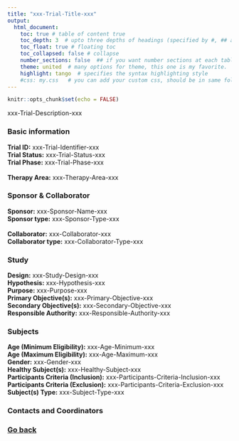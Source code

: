 ```yaml
---
title: "xxx-Trial-Title-xxx"
output: 
  html_document:
    toc: true # table of content true
    toc_depth: 3  # upto three depths of headings (specified by #, ## and ###)
    toc_float: true # floating toc
    toc_collapsed: false # collapse 
    number_sections: false  ## if you want number sections at each table header
    theme: united  # many options for theme, this one is my favorite.
    highlight: tango  # specifies the syntax highlighting style
    #css: my.css   # you can add your custom css, should be in same folder
---
```


```r
knitr::opts_chunk$set(echo = FALSE)
```

xxx-Trial-Description-xxx


### Basic information

**Trial ID:** xxx-Trial-Identifier-xxx </br>
**Trial Status:** xxx-Trial-Status-xxx </br>
**Trial Phase:** xxx-Trial-Phase-xxx </br>
</br>
**Therapy Area:** xxx-Therapy-Area-xxx </br>


### Sponsor & Collaborator

**Sponsor:** xxx-Sponsor-Name-xxx </br>
**Sponsor type:** xxx-Sponsor-Type-xxx </br>
</br>
**Collaborator:** xxx-Collaborator-xxx </br>
**Collaborator type:** xxx-Collaborator-Type-xxx </br>


### Study

**Design:** xxx-Study-Design-xxx </br>
**Hypothesis:** xxx-Hypothesis-xxx </br>
**Purpose:** xxx-Purpose-xxx </br>
**Primary Objective(s):** xxx-Primary-Objective-xxx </br>
**Secondary Objective(s):** xxx-Secondary-Objective-xxx </br>
**Responsible Authority:** xxx-Responsible-Authority-xxx </br>


### Subjects

**Age (Minimum Eligibility):** xxx-Age-Minimum-xxx </br>
**Age (Maximum Eligibility):** xxx-Age-Maximum-xxx </br>
**Gender:** xxx-Gender-xxx </br>
**Healthy Subject(s):** xxx-Healthy-Subject-xxx </br>
**Participants Criteria (Inclusion):** xxx-Participants-Criteria-Inclusion-xxx </br>
**Participants Criteria (Exclusion):** xxx-Participants-Criteria-Exclusion-xxx </br>
**Subject(s) Type:** xxx-Subject-Type-xxx </br>


### Contacts and Coordinators



### [Go back](../index.html)

